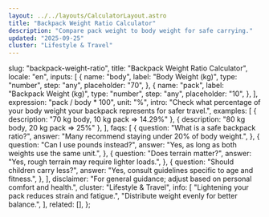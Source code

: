 ```yaml
---
layout: ../../layouts/CalculatorLayout.astro
title: "Backpack Weight Ratio Calculator"
description: "Compare pack weight to body weight for safe carrying."
updated: "2025-09-25"
cluster: "Lifestyle & Travel"
---
```



  slug: "backpack-weight-ratio",
  title: "Backpack Weight Ratio Calculator",
  locale: "en",
  inputs: [
    {
      name: "body",
      label: "Body Weight (kg)",
      type: "number",
      step: "any",
      placeholder: "70",
    },
    {
      name: "pack",
      label: "Backpack Weight (kg)",
      type: "number",
      step: "any",
      placeholder: "10",
    },
  ],
  expression: "pack / body * 100",
  unit: "%",
  intro:
    "Check what percentage of your body weight your backpack represents for safer travel.",
  examples: [
    { description: "70 kg body, 10 kg pack ⇒ 14.29%" },
    { description: "80 kg body, 20 kg pack ⇒ 25%" },
  ],
  faqs: [
    {
      question: "What is a safe backpack ratio?",
      answer: "Many recommend staying under 20% of body weight.",
    },
    {
      question: "Can I use pounds instead?",
      answer: "Yes, as long as both weights use the same unit.",
    },
    {
      question: "Does terrain matter?",
      answer: "Yes, rough terrain may require lighter loads.",
    },
    {
      question: "Should children carry less?",
      answer: "Yes, consult guidelines specific to age and fitness.",
    },
  ],
  disclaimer:
    "For general guidance; adjust based on personal comfort and health.",
  cluster: "Lifestyle & Travel",
  info: [
    "Lightening your pack reduces strain and fatigue.",
    "Distribute weight evenly for better balance.",
  ],
  related: [],
};

<Calculator schema={schema} />

